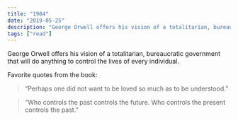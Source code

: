 ```yaml
---
title: "1984"
date: "2019-05-25"
description: "George Orwell offers his vision of a totalitarian, bureaucratic government that will do anything to control the lives of every individual."
tags: ["read"]
---
```


George Orwell offers his vision of a totalitarian, bureaucratic government that will do anything to control the lives of every individual.

Favorite quotes from the book:

> “Perhaps one did not want to be loved so much as to be understood.”

> “Who controls the past controls the future. Who controls the present controls the past.”
